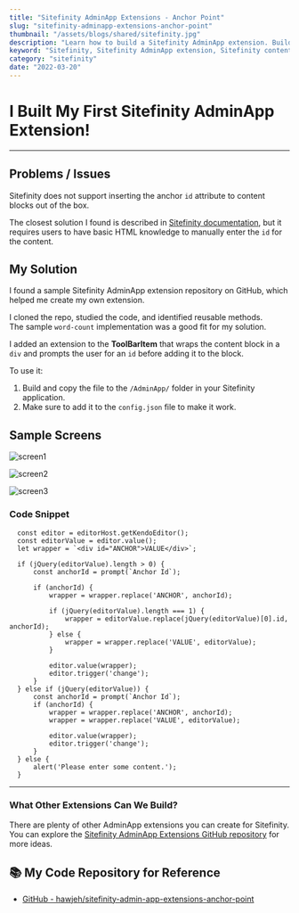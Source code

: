 ```yaml
---
title: "Sitefinity AdminApp Extensions - Anchor Point"
slug: "sitefinity-adminapp-extensions-anchor-point"
thumbnail: "/assets/blogs/shared/sitefinity.jpg"
description: "Learn how to build a Sitefinity AdminApp extension. Build your own Sitefinity extensions"
keyword: "Sitefinity, Sitefinity AdminApp extension, Sitefinity content block extension, Sitefinity toolbar item extension"
category: "sitefinity"
date: "2022-03-20"
---
```


# I Built My First Sitefinity AdminApp Extension!

---

## Problems / Issues

Sitefinity does not support inserting the anchor `id` attribute to content blocks out of the box.

The closest solution I found is described in [Sitefinity documentation](https://www.progress.com/documentation/sitefinity-cms/insert-anchors-in-content-mvc), but it requires users to have basic HTML knowledge to manually enter the `id` for the content.


## My Solution

I found a sample Sitefinity AdminApp extension repository on GitHub, which helped me create my own extension.

I cloned the repo, studied the code, and identified reusable methods.  
The sample `word-count` implementation was a good fit for my solution.

I added an extension to the **ToolBarItem** that wraps the content block in a `div` and prompts the user for an `id` before adding it to the block.

To use it:
1. Build and copy the file to the `/AdminApp/` folder in your Sitefinity application.
2. Make sure to add it to the `config.json` file to make it work.


## Sample Screens

![screen1](/assets/blogs/sitefinity-adminapp-extensions-anchor-point/screen1.png)

![screen2](/assets/blogs/sitefinity-adminapp-extensions-anchor-point/screen2.png)

![screen3](/assets/blogs/sitefinity-adminapp-extensions-anchor-point/screen3.png)


### Code Snippet
```
  const editor = editorHost.getKendoEditor();
  const editorValue = editor.value();
  let wrapper = `<div id="ANCHOR">VALUE</div>`;

  if (jQuery(editorValue).length > 0) {
      const anchorId = prompt(`Anchor Id`);

      if (anchorId) {
          wrapper = wrapper.replace('ANCHOR', anchorId);

          if (jQuery(editorValue).length === 1) {
              wrapper = editorValue.replace(jQuery(editorValue)[0].id, anchorId);
          } else {
              wrapper = wrapper.replace('VALUE', editorValue);
          }

          editor.value(wrapper);
          editor.trigger('change');
      }
  } else if (jQuery(editorValue)) {
      const anchorId = prompt(`Anchor Id`);
      if (anchorId) {
          wrapper = wrapper.replace('ANCHOR', anchorId);
          wrapper = wrapper.replace('VALUE', editorValue);

          editor.value(wrapper);
          editor.trigger('change');
      }
  } else {
      alert('Please enter some content.');
  }
```

---

### What Other Extensions Can We Build?

There are plenty of other AdminApp extensions you can create for Sitefinity. 
You can explore the [Sitefinity AdminApp Extensions GitHub repository](https://github.com/Sitefinity/sitefinity-admin-app-extensions) for more ideas.


## 📚 My Code Repository for Reference

- [GitHub - hawjeh/sitefinity-admin-app-extensions-anchor-point](https://github.com/hawjeh/sitefinity-admin-app-extensions-anchor-point)